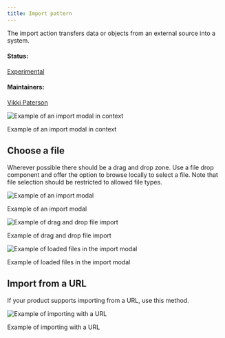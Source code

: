```yaml
---
title: Import pattern
---
```


<PageDescription>

The import action transfers data or objects from an external source into a system.

</PageDescription>

#### Status:

[Experimental](experimental/about)

#### Maintainers:

[Vikki Paterson](https://github.com/vikkipaterson)




![Example of an import modal in context](/images/0.5.png)

<Caption>Example of an import modal in context</Caption>

## Choose a file

Wherever possible there should be a drag and drop zone. Use a file drop component and offer the option to browse locally to select a file. Note that file selection should be restricted to allowed file types.

<Row>
<Column colLg={8}>

![Example of an import modal](/images/2.png)

<Caption>Example of an import modal</Caption>

</Column>
</Row>

<Row>
<Column colLg={8}>

![Example of drag and drop file import](/images/3.png)

<Caption>Example of drag and drop file import</Caption>

</Column>
</Row>

<Row>
<Column colLg={8}>

![Example of loaded files in the import modal](/images/4.png)

<Caption>Example of loaded files in the import modal</Caption>

</Column>
</Row>

## Import from a URL

If your product supports importing from a URL, use this method.

<Row>
<Column colLg={8}>

![Example of importing with a URL](images/5.png)

<Caption>Example of importing with a URL</Caption>

</Column>
</Row>
